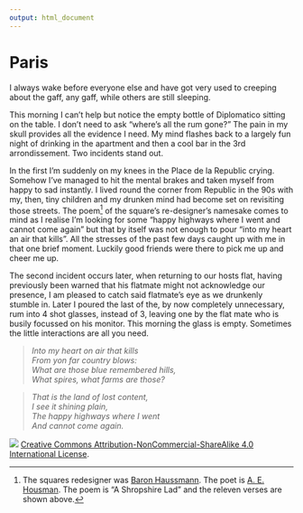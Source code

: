 ```yaml
---
output: html_document
---
```

# Paris

I always wake before everyone else and have got very used to creeping about the gaff, any gaff, while others are still sleeping.

This morning I can't help but notice the empty bottle of Diplomatico sitting on the table. I don't need to ask “where's all the rum gone?” The pain in my skull provides all the evidence I need. My mind flashes back to a largely fun night of drinking in the apartment and then a cool bar in the 3rd arrondissement. Two incidents stand out.

In the first I'm suddenly on my knees in the Place de la Republic crying. Somehow I've managed to hit the mental brakes and taken myself from happy to sad instantly. I lived round the corner from Republic in the 90s with my, then, tiny children and my drunken mind had become set on revisiting those streets. The poem[^1] of the square’s re-designer’s namesake comes to mind as I realise I'm looking for some “happy highways where I went and cannot come again” but that by itself was not enough to pour “into my heart an air that kills”. All the stresses of the past few days caught up with me in that one brief moment. Luckily good friends were there to pick me up and cheer me up.

The second incident occurs later, when returning to our hosts flat, having previously been warned that his flatmate might not acknowledge our presence, I am pleased to catch said flatmate's eye as we drunkenly stumble in. Later I poured the last of the, by now completely unnecessary, rum into 4 shot glasses, instead of 3, leaving one by the flat mate who is busily focussed on his monitor. This morning the glass is empty. Sometimes the little interactions are all you need.

>*Into my heart on air that kills*     
>*From yon far country blows:*   
>*What are those blue remembered hills,*   
>*What spires, what farms are those?*  

>*That is the land of lost content,*  
>*I see it shining plain,*  
>*The happy highways where I went*  
>*And cannot come again.*  

[^1]: The squares redesigner was [Baron Haussmann](https://en.wikipedia.org/wiki/Georges-Eug%C3%A8ne_Haussmann). The poet is [A. E. Housman](https://en.wikipedia.org/wiki/A._E._Housman). The poem is "A Shropshire Lad" and the releven verses are shown above.

![](images/by-nc-sa4-0.png)
[Creative Commons Attribution-NonCommercial-ShareAlike 4.0 International License](href="http://creativecommons.org/licenses/by-nc-sa/4.0/).
